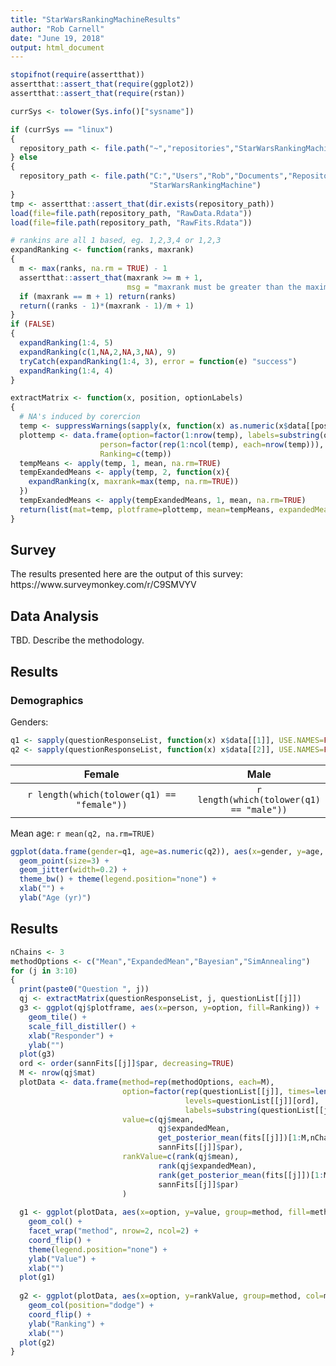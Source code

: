 ```yaml
---
title: "StarWarsRankingMachineResults"
author: "Rob Carnell"
date: "June 19, 2018"
output: html_document
---
```


```r
stopifnot(require(assertthat))
assertthat::assert_that(require(ggplot2))
assertthat::assert_that(require(rstan))

currSys <- tolower(Sys.info()["sysname"])

if (currSys == "linux")
{
  repository_path <- file.path("~","repositories","StarWarsRankingMachine")
} else
{
  repository_path <- file.path("C:","Users","Rob","Documents","Repositories",
                               "StarWarsRankingMachine")
}
tmp <- assertthat::assert_that(dir.exists(repository_path))
load(file=file.path(repository_path, "RawData.Rdata"))
load(file=file.path(repository_path, "RawFits.Rdata"))

# rankins are all 1 based, eg. 1,2,3,4 or 1,2,3
expandRanking <- function(ranks, maxrank)
{
  m <- max(ranks, na.rm = TRUE) - 1
  assertthat::assert_that(maxrank >= m + 1, 
                          msg = "maxrank must be greater than the maximum of ranks")
  if (maxrank == m + 1) return(ranks)  
  return((ranks - 1)*(maxrank - 1)/m + 1)
}
if (FALSE)
{
  expandRanking(1:4, 5)
  expandRanking(c(1,NA,2,NA,3,NA), 9)
  tryCatch(expandRanking(1:4, 3), error = function(e) "success")
  expandRanking(1:4, 4)
}

extractMatrix <- function(x, position, optionLabels)
{
  # NA's induced by corercion
  temp <- suppressWarnings(sapply(x, function(x) as.numeric(x$data[[position]]), USE.NAMES=FALSE))
  plottemp <- data.frame(option=factor(1:nrow(temp), labels=substring(optionLabels,1,15)), 
                    person=factor(rep(1:ncol(temp), each=nrow(temp))), 
                    Ranking=c(temp))
  tempMeans <- apply(temp, 1, mean, na.rm=TRUE)
  tempExandedMeans <- apply(temp, 2, function(x){
    expandRanking(x, maxrank=max(temp, na.rm=TRUE))
  })
  tempExandedMeans <- apply(tempExandedMeans, 1, mean, na.rm=TRUE)
  return(list(mat=temp, plotframe=plottemp, mean=tempMeans, expandedMean=tempExandedMeans))
}

```

## Survey

The results presented here are the output of this survey:  https://www.surveymonkey.com/r/C9SMVYV

## Data Analysis

TBD.  Describe the methodology.

## Results

### Demographics

Genders:

```r
q1 <- sapply(questionResponseList, function(x) x$data[[1]], USE.NAMES=FALSE)
q2 <- sapply(questionResponseList, function(x) x$data[[2]], USE.NAMES=FALSE)
```
|Female|Male|
|:----:|:--:|
|`r length(which(tolower(q1) == "female"))`|`r length(which(tolower(q1) == "male"))`|

Mean age: `r mean(q2, na.rm=TRUE)`

```r
ggplot(data.frame(gender=q1, age=as.numeric(q2)), aes(x=gender, y=age, col=gender)) + 
  geom_point(size=3) + 
  geom_jitter(width=0.2) + 
  theme_bw() + theme(legend.position="none") +
  xlab("") +
  ylab("Age (yr)")
```

## Results

```r
nChains <- 3
methodOptions <- c("Mean","ExpandedMean","Bayesian","SimAnnealing")
for (j in 3:10)
{
  print(paste0("Question ", j))
  qj <- extractMatrix(questionResponseList, j, questionList[[j]])
  g3 <- ggplot(qj$plotframe, aes(x=person, y=option, fill=Ranking)) + 
    geom_tile() +
    scale_fill_distiller() + 
    xlab("Responder") + 
    ylab("")
  plot(g3)
  ord <- order(sannFits[[j]]$par, decreasing=TRUE)
  M <- nrow(qj$mat)
  plotData <- data.frame(method=rep(methodOptions, each=M),
                         option=factor(rep(questionList[[j]], times=length(methodOptions)),
                                       levels=questionList[[j]][ord],
                                       labels=substring(questionList[[j]][ord], 1, 15)),
                         value=c(qj$mean, 
                                 qj$expandedMean,
                                 get_posterior_mean(fits[[j]])[1:M,nChains+1]*M,
                                 sannFits[[j]]$par),
                         rankValue=c(rank(qj$mean), 
                                 rank(qj$expandedMean),
                                 rank(get_posterior_mean(fits[[j]])[1:M,nChains+1]),
                                 sannFits[[j]]$par)
                         )
  
  g1 <- ggplot(plotData, aes(x=option, y=value, group=method, fill=method)) +
    geom_col() +
    facet_wrap("method", nrow=2, ncol=2) +
    coord_flip() +
    theme(legend.position="none") +
    ylab("Value") +
    xlab("")
  plot(g1)
  
  g2 <- ggplot(plotData, aes(x=option, y=rankValue, group=method, col=method, fill=method)) +
    geom_col(position="dodge") +
    coord_flip() +
    ylab("Ranking") +
    xlab("")
  plot(g2)
}

```
